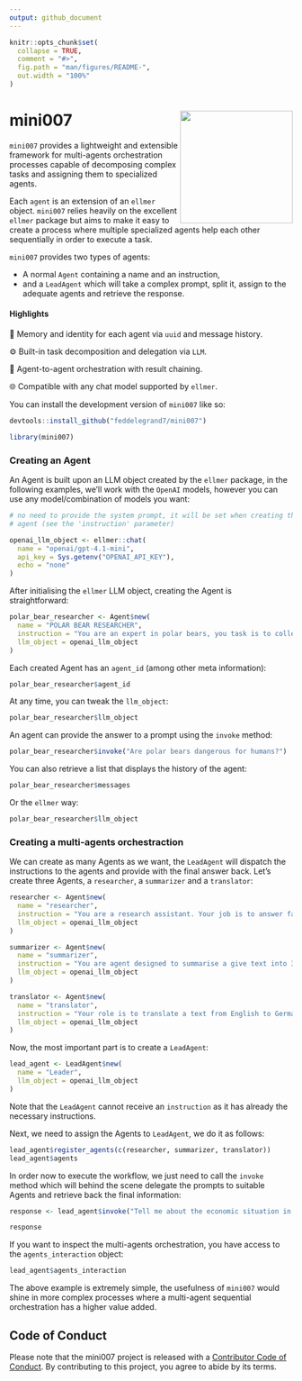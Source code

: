 ```yaml
---
output: github_document
---
```


<!-- README.md is generated from README.Rmd. Please edit that file -->

```r
knitr::opts_chunk$set(
  collapse = TRUE,
  comment = "#>",
  fig.path = "man/figures/README-",
  out.width = "100%"
)
```

# mini007 <a><img src='man/figures/mini007cute.png' align="right" height="200" /></a>

<!-- badges: start -->
<!-- badges: end -->

`mini007` provides a lightweight and extensible framework for multi-agents orchestration processes capable of decomposing complex tasks and assigning them to specialized agents. 

Each `agent` is an extension of an `ellmer` object. `mini007` relies heavily on the excellent `ellmer` package but aims to make it easy to create a process where multiple specialized agents help each other sequentially in order to execute a task.

`mini007` provides two types of agents: 

- A normal `Agent` containing a name and an instruction, 
- and a `LeadAgent` which will take a complex prompt, split it, assign to the adequate agents and retrieve the response. 


#### Highlights

🧠 Memory and identity for each agent via `uuid` and message history.

⚙️ Built-in task decomposition and delegation via `LLM`.

🔄 Agent-to-agent orchestration with result chaining.

🌐 Compatible with any chat model supported by `ellmer`.

You can install the development version of `mini007` like so:

```r
devtools::install_github("feddelegrand7/mini007")
```


```r
library(mini007)
```


### Creating an Agent



An Agent is built upon an LLM object created by the `ellmer` package, in the following examples, we'll work with the `OpenAI` models, however you can use any model/combination of models you want: 



```r
# no need to provide the system prompt, it will be set when creating the
# agent (see the 'instruction' parameter)

openai_llm_object <- ellmer::chat(
  name = "openai/gpt-4.1-mini",
  api_key = Sys.getenv("OPENAI_API_KEY"), 
  echo = "none"
)

```

After initialising the `ellmer` LLM object, creating the Agent is straightforward: 

```r
polar_bear_researcher <- Agent$new(
  name = "POLAR BEAR RESEARCHER",
  instruction = "You are an expert in polar bears, you task is to collect information about polar bears.",
  llm_object = openai_llm_object
)
```

Each created Agent has an `agent_id` (among other meta information): 

```r
polar_bear_researcher$agent_id
```

At any time, you can tweak the `llm_object`: 
```r
polar_bear_researcher$llm_object
```

An agent can provide the answer to a prompt using the `invoke` method: 

```r
polar_bear_researcher$invoke("Are polar bears dangerous for humans?")
```


You can also retrieve a list that displays the history of the agent:

```r
polar_bear_researcher$messages
```
Or the `ellmer` way: 

```r
polar_bear_researcher$llm_object
```


### Creating a multi-agents orchestraction 

We can create as many Agents as we want, the `LeadAgent` will dispatch the instructions to the agents and provide with the final answer back. Let's create three Agents, a `researcher`, a `summarizer` and a `translator`: 


```r

researcher <- Agent$new(
  name = "researcher",
  instruction = "You are a research assistant. Your job is to answer factual questions with detailed and accurate information. Do not answer with more than 2 lines",
  llm_object = openai_llm_object
)

summarizer <- Agent$new(
  name = "summarizer",
  instruction = "You are agent designed to summarise a give text into 3 distinct bullet points.",
  llm_object = openai_llm_object
)

translator <- Agent$new(
  name = "translator",
  instruction = "Your role is to translate a text from English to German",
  llm_object = openai_llm_object
)
```


Now, the most important part is to create a `LeadAgent`: 

```r
lead_agent <- LeadAgent$new(
  name = "Leader", 
  llm_object = openai_llm_object
)
```

Note that the `LeadAgent` cannot receive an `instruction` as it has already the necessary instructions. 

Next, we need to assign the Agents to `LeadAgent`, we do it as follows: 

```r
lead_agent$register_agents(c(researcher, summarizer, translator))
lead_agent$agents
```

In order now to execute the workflow, we just need to call the `invoke` method which will behind the scene delegate the prompts to suitable Agents and retrieve back the final information: 

```r
response <- lead_agent$invoke("Tell me about the economic situation in Algeria, summarize it in 3 bullet points, then translate it into German.")
```

```r
response
```

If you want to inspect the multi-agents orchestration, you have access to the `agents_interaction` object: 

```r
lead_agent$agents_interaction
```


The above example is extremely simple, the usefulness of `mini007` would shine in more complex processes where a multi-agent sequential orchestration has a higher value added. 

## Code of Conduct

Please note that the mini007 project is released with a [Contributor Code of Conduct](https://contributor-covenant.org/version/2/1/CODE_OF_CONDUCT.html). By contributing to this project, you agree to abide by its terms.
